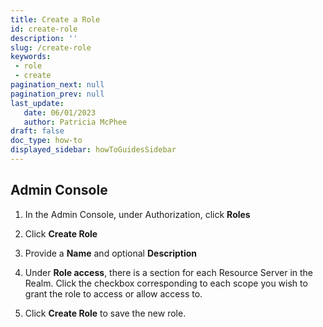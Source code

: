 ```yaml
---
title: Create a Role
id: create-role
description: ''
slug: /create-role
keywords: 
 - role
 - create
pagination_next: null
pagination_prev: null
last_update: 
   date: 06/01/2023
   author: Patricia McPhee
draft: false
doc_type: how-to
displayed_sidebar: howToGuidesSidebar
---
```




## Admin Console

1. In the Admin Console, under Authorization, click **Roles**  

2. Click **Create Role**

3. Provide a **Name** and optional **Description**

4. Under **Role access**, there is a section for each Resource Server in the Realm. Click the checkbox corresponding to each scope you wish to grant the role to access or allow access to.  

5. Click **Create Role** to save the new role.  

